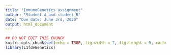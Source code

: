 ```yaml
---
title: "ImmunoGenetics assignment"
author: "Student A and student B"
date: "Due date: June 3rd, 2020"
output: html_document
---
```


```r
## DO NOT EDIT THIS CHUNCK
knitr::opts_chunk$set(echo = TRUE, fig.width = 7, fig.height = 5, cache = FALSE)
library(L1fdvGenetics)
```

## 
